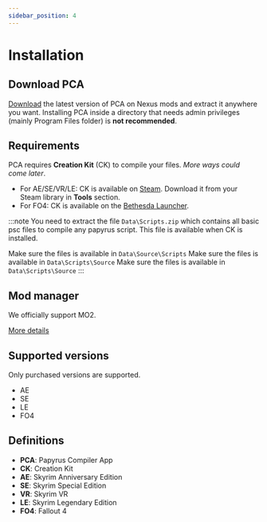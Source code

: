 ```yaml
---
sidebar_position: 4
---
```



# Installation

## Download PCA

[Download](https://www.nexusmods.com/skyrimspecialedition/mods/23852) the latest version of PCA on Nexus mods and extract it anywhere you want.
Installing PCA inside a directory that needs admin privileges (mainly Program Files folder) is **not recommended**.

## Requirements

PCA requires **Creation Kit** (CK) to compile your files. _More ways could come later_.

- For AE/SE/VR/LE: CK is available on [Steam](https://store.steampowered.com/app/489830/The_Elder_Scrolls_V_Skyrim_Special_Edition/).
  Download it from your Steam library in **Tools** section.
- For FO4: CK is available on the [Bethesda Launcher](https://www.bethesda.net/en/game/bethesda-launcher).

:::note
You need to extract the file `Data\Scripts.zip` which contains all basic psc files
to compile any papyrus script. This file is available when CK is installed.

<Tabs>
  <TabItem value="se-ae-vr" label="Skyrim SE, AE or VR" default>
    Make sure the files is available in <code>Data\Source\Scripts</code>
  </TabItem>
  <TabItem value="le" label="Skyrim LE">
    Make sure the files is available in <code>Data\Scripts\Source</code>
  </TabItem>
  <TabItem value="fo4" label="Fallout 4">
    Make sure the files is available in <code>Data\Scripts\Source</code>
  </TabItem>
</Tabs>
:::

## Mod manager

We officially support MO2.

[More details](../getting-started/mo2)

## Supported versions

Only purchased versions are supported.

- AE
- SE
- LE
- FO4

## Definitions

- **PCA**: Papyrus Compiler App
- **CK**: Creation Kit
- **AE**: Skyrim Anniversary Edition
- **SE**: Skyrim Special Edition
- **VR**: Skyrim VR
- **LE**: Skyrim Legendary Edition
- **FO4**: Fallout 4

